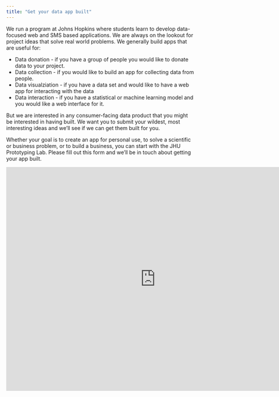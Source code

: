 ```yaml
---
title: "Get your data app built"
---
```


We run a program at Johns Hopkins where students learn to develop data-focused web and SMS based applications. We are always on the lookout for project ideas that solve real world problems. We generally build apps that are useful for: 

* Data donation - if you have a group of people you would like to donate data to your project. 
* Data collection - if you would like to build an app for collecting data from people. 
* Data visualziation - if you have a data set and would like to have a web app for interacting with the data
* Data interaction - if you have a statistical or machine learning model and you would like a web interface for it. 

But we are interested in any consumer-facing data product that you might be interested in having built. We want you to submit your wildest, most interesting ideas and we'll see if we can get them built for you. 

Whether your goal is to create an app for personal use, to solve a scientific or business problem, or to build a business, you can start with the JHU Prototyping Lab. Please fill out this form and we'll be in touch about getting your app built. 

<!--html_preserve-->
<iframe src="https://docs.google.com/forms/d/e/1FAIpQLSe57v_JOhGvAVbsVm5xtwSMuqRDyHPZaWuhHigkkhYiOl7TsA/viewform?embedded=true" width="800" height="600" frameborder="0" marginheight="0" marginwidth="0">Loading...</iframe>
<!--/html_preserve-->